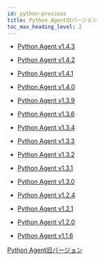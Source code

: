 ```yaml
---
id: python-previous
title: Python Agent旧バージョン
toc_max_heading_level: 2
---
```


-   [Python Agent v1.4.3](python-1_4_3)

-   [Python Agent v1.4.2](python-1_4_2)

-   [Python Agent v1.4.1](python-1_4_1)

-   [Python Agent v1.4.0](python-1_4_0)

-   [Python Agent v1.3.9](python-1_3_9)

-   [Python Agent v1.3.6](python-1_3_6)

-   [Python Agent v1.3.4](python-1_3_4)

-   [Python Agent v1.3.3](python-1_3_3)

-   [Python Agent v1.3.2](python-1_3_2)

-   [Python Agent v1.3.1](python-1_3_1)

-   [Python Agent v1.3.0](python-1_3_0)

-   [Python Agent v1.2.4](python-1_2_4)

-   [Python Agent v1.2.1](python-1_2_1)

-   [Python Agent v1.2.0](python-1_2_0)

-   [Python Agent v1.1.6](python-1_1_6)

[Python Agent旧バージョン](https://pypi.org/project/whatap-python/1.4.8/#history)
